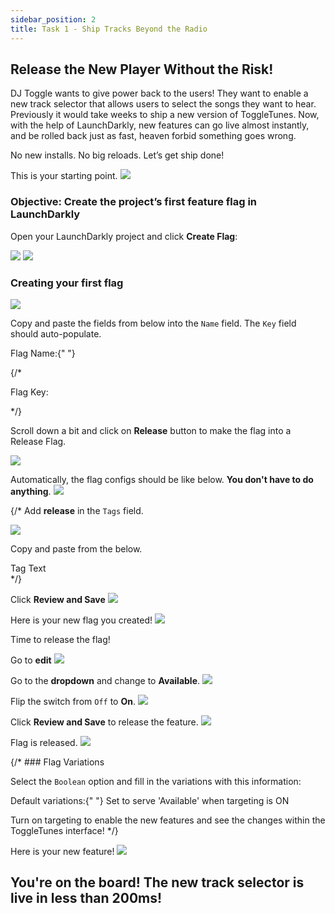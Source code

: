 ```yaml
---
sidebar_position: 2
title: Task 1 - Ship Tracks Beyond the Radio
---
```



## Release the New Player Without the Risk!


DJ Toggle wants to give power back to the users! They want to enable a new track selector that allows users to select the songs they want to hear. Previously it would take weeks to ship a new version of ToggleTunes. 
Now, with the help of LaunchDarkly, new features can go live almost instantly, and be rolled back just as fast, heaven forbid something goes wrong.  

No new installs. No big reloads. Let’s get ship done! 


This is your starting point.
<img src='/release1/0.png' />

### Objective: Create the project’s first feature flag in LaunchDarkly


Open your LaunchDarkly project and click **Create Flag**:

<img src='/release1/1.png' />
<img src='/release1/2.png' />

### Creating your first flag

<img src='/release1/3.png' />

Copy and paste the fields from below into the `Name` field. The `Key` field should auto-populate.


<div className="flex items-center space-x-3">
  <span className="text-lg text-blue-500 font-bold">
    Flag Name:{" "}
  </span>
    <CopyField value="Release Tracklist" client:load />
</div>

{/* <div className="flex items-center space-x-3">
  <span className="text-lg text-blue-500 font-bold">Flag Key:</span>
  <CopyField value="release-tracklist" client:load />
</div> */}

Scroll down a bit and click on **Release** button to make the flag into a Release Flag.

<img src='/release1/4.png' />

Automatically, the flag configs should be like below. **You don't have to do anything**.
<img src='/release1/5.png' />

{/* Add **release** in the `Tags` field.

<img src='/release1/6.png' />

Copy and paste from the below.
<div className="flex items-center space-x-3">
  <span className="text-lg text-blue-500 font-bold">Tag Text</span>
  <CopyField value="release" client:load />
</div> */}


Click **Review and Save**
<img src='/release1/7.png' />

Here is your new flag you created!
<img src='/release1/8.png' />

Time to release the flag!

Go to **edit**
<img src='/release1/9.png' />

Go to the **dropdown** and change to **Available**.
<img src='/release1/10.png' />

Flip the switch from `Off` to **On**.
<img src='/release1/11.png' />

Click **Review and Save** to release the feature.
<img src='/release1/12.png' />

Flag is released.
<img src='/release1/13.png' />

{/* ### Flag Variations

Select the `Boolean` option and fill in the variations with this information:

<div className="text-lg font-bold text-blue-500">
Default variations:{" "}
<span className="text-black dark:text-white font-normal">Set to serve 'Available' when targeting is ON</span>
</div>

Turn on targeting to enable the new features and see the changes within the ToggleTunes interface! */}

Here is your new feature!
<img src='/release2/9.png' />

## You're on the board! The new track selector is live in less than 200ms!